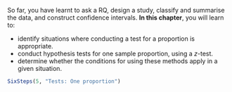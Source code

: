 ::: {.objectivesBox .objectives data-latex="{iconmonstr-target-4-240.png}"}
So far, you have learnt to ask a RQ, design a study, classify and summarise the data, and construct confidence intervals.
**In this chapter**, you will learn to:
  
* identify situations where conducting a test for a proportion is appropriate.
* conduct hypothesis tests for one sample proportion, using a $z$-test.
* determine whether the conditions for using these methods apply in a given situation.
:::

```r
SixSteps(5, "Tests: One proportion")
```
